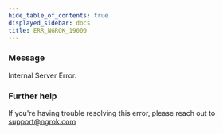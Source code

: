 ```yaml
---
hide_table_of_contents: true
displayed_sidebar: docs
title: ERR_NGROK_19000
---
```


### Message

Internal Server Error.

### Further help

If you're having trouble resolving this error, please reach out to [support@ngrok.com](mailto:support@ngrok.com?subject=Help%20with%20ERR_NGROK_19000)
